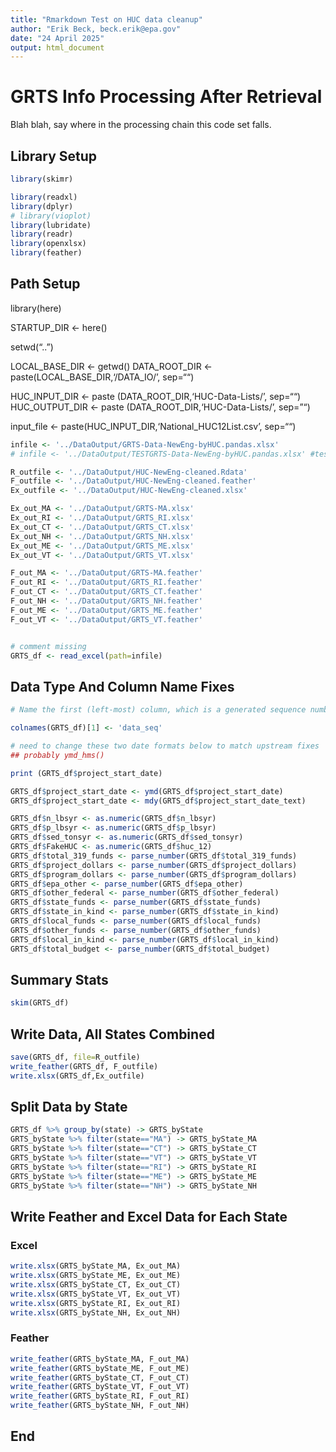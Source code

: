 ```yaml
---
title: "Rmarkdown Test on HUC data cleanup"
author: "Erik Beck, beck.erik@epa.gov"
date: "24 April 2025"
output: html_document
---
```

[comment]: # (Testing this comment)


# GRTS Info Processing After Retrieval #

Blah blah, say where in the processing chain this code set falls.


## Library Setup ##

```r
library(skimr)

library(readxl)
library(dplyr)
# library(vioplot)
library(lubridate)
library(readr)
library(openxlsx)
library(feather)
```

## Path Setup ##


library(here)

STARTUP_DIR <- here()

setwd("..")

LOCAL_BASE_DIR <- getwd()
DATA_ROOT_DIR <- paste(LOCAL_BASE_DIR,'/DATA_IO/', sep="")

HUC_INPUT_DIR <- paste (DATA_ROOT_DIR,'HUC-Data-Lists/', sep="")
HUC_OUTPUT_DIR <- paste (DATA_ROOT_DIR,'HUC-Data-Lists/', sep="")

input_file <- paste(HUC_INPUT_DIR,'National_HUC12List.csv', sep="")



```r
infile <- '../DataOutput/GRTS-Data-NewEng-byHUC.pandas.xlsx'
# infile <- '../DataOutput/TESTGRTS-Data-NewEng-byHUC.pandas.xlsx' #test

R_outfile <- '../DataOutput/HUC-NewEng-cleaned.Rdata'
F_outfile <- '../DataOutput/HUC-NewEng-cleaned.feather'
Ex_outfile <- '../DataOutput/HUC-NewEng-cleaned.xlsx'

Ex_out_MA <- '../DataOutput/GRTS-MA.xlsx'
Ex_out_RI <- '../DataOutput/GRTS_RI.xlsx'
Ex_out_CT <- '../DataOutput/GRTS_CT.xlsx'
Ex_out_NH <- '../DataOutput/GRTS_NH.xlsx'
Ex_out_ME <- '../DataOutput/GRTS_ME.xlsx'
Ex_out_VT <- '../DataOutput/GRTS_VT.xlsx'

F_out_MA <- '../DataOutput/GRTS-MA.feather'
F_out_RI <- '../DataOutput/GRTS_RI.feather'
F_out_CT <- '../DataOutput/GRTS_CT.feather'
F_out_NH <- '../DataOutput/GRTS_NH.feather'
F_out_ME <- '../DataOutput/GRTS_ME.feather'
F_out_VT <- '../DataOutput/GRTS_VT.feather'


# comment missing
GRTS_df <- read_excel(path=infile)
```

## Data Type And Column Name Fixes ##

```r
# Name the first (left-most) column, which is a generated sequence number

colnames(GRTS_df)[1] <- 'data_seq'

# need to change these two date formats below to match upstream fixes
## probably ymd_hms()

print (GRTS_df$project_start_date)

GRTS_df$project_start_date <- ymd(GRTS_df$project_start_date)
GRTS_df$project_start_date <- mdy(GRTS_df$project_start_date_text)

GRTS_df$n_lbsyr <- as.numeric(GRTS_df$n_lbsyr)
GRTS_df$p_lbsyr <- as.numeric(GRTS_df$p_lbsyr)
GRTS_df$sed_tonsyr <- as.numeric(GRTS_df$sed_tonsyr)
GRTS_df$FakeHUC <- as.numeric(GRTS_df$huc_12)
GRTS_df$total_319_funds <- parse_number(GRTS_df$total_319_funds)
GRTS_df$project_dollars <- parse_number(GRTS_df$project_dollars)
GRTS_df$program_dollars <- parse_number(GRTS_df$program_dollars)
GRTS_df$epa_other <- parse_number(GRTS_df$epa_other)
GRTS_df$other_federal <- parse_number(GRTS_df$other_federal)
GRTS_df$state_funds <- parse_number(GRTS_df$state_funds)
GRTS_df$state_in_kind <- parse_number(GRTS_df$state_in_kind)
GRTS_df$local_funds <- parse_number(GRTS_df$local_funds)
GRTS_df$other_funds <- parse_number(GRTS_df$other_funds)
GRTS_df$local_in_kind <- parse_number(GRTS_df$local_in_kind)
GRTS_df$total_budget <- parse_number(GRTS_df$total_budget)
```


## Summary Stats ##
```r
skim(GRTS_df)
```
## Write Data, All States Combined ##
```r
save(GRTS_df, file=R_outfile)
write_feather(GRTS_df, F_outfile)
write.xlsx(GRTS_df,Ex_outfile)
```
## Split Data by State ##

```r
GRTS_df %>% group_by(state) -> GRTS_byState
GRTS_byState %>% filter(state=="MA") -> GRTS_byState_MA
GRTS_byState %>% filter(state=="CT") -> GRTS_byState_CT
GRTS_byState %>% filter(state=="VT") -> GRTS_byState_VT
GRTS_byState %>% filter(state=="RI") -> GRTS_byState_RI
GRTS_byState %>% filter(state=="ME") -> GRTS_byState_ME
GRTS_byState %>% filter(state=="NH") -> GRTS_byState_NH
```

## Write Feather and Excel Data for Each State ##

### Excel ###
```r
write.xlsx(GRTS_byState_MA, Ex_out_MA)
write.xlsx(GRTS_byState_ME, Ex_out_ME)
write.xlsx(GRTS_byState_CT, Ex_out_CT)
write.xlsx(GRTS_byState_VT, Ex_out_VT)
write.xlsx(GRTS_byState_RI, Ex_out_RI)
write.xlsx(GRTS_byState_NH, Ex_out_NH)
```

### Feather ###
```r
write_feather(GRTS_byState_MA, F_out_MA)
write_feather(GRTS_byState_ME, F_out_ME)
write_feather(GRTS_byState_CT, F_out_CT)
write_feather(GRTS_byState_VT, F_out_VT)
write_feather(GRTS_byState_RI, F_out_RI)
write_feather(GRTS_byState_NH, F_out_NH)
```


## End ##

```r

```


